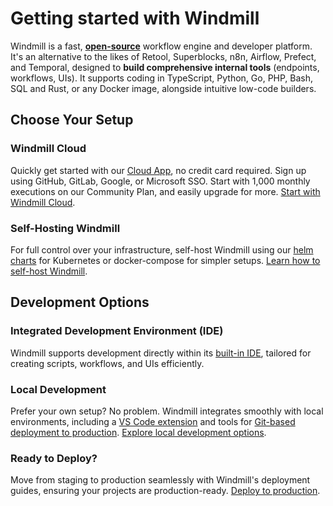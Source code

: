
# Getting started with Windmill

Windmill is a fast, **<a href="https://github.com/windmill-labs/windmill">open-source</a>** workflow engine and developer platform. It's an alternative to the likes of Retool, Superblocks, n8n, Airflow, Prefect, and Temporal, designed to **build comprehensive internal tools** (endpoints, workflows, UIs). It supports coding in TypeScript, Python, Go, PHP, Bash, SQL and Rust, or any Docker image, alongside intuitive low-code builders.

## Choose Your Setup

### Windmill Cloud

Quickly get started with our [Cloud App](https://app.windmill.dev/), no credit card required. Sign up using GitHub, GitLab, Google, or Microsoft SSO. Start with 1,000 monthly executions on our Community Plan, and easily upgrade for more. [Start with Windmill Cloud](https://app.windmill.dev/).

<div className="grid grid-cols-2 gap-6 mb-4">
	<DocCard
		target="_blank"
		title="Windmill Cloud"
		description="Use Windmill's Cloud App (no credit card required)."
		href="https://app.windmill.dev/"
	/>
</div>

### Self-Hosting Windmill

For full control over your infrastructure, self-host Windmill using our [helm charts](https://github.com/windmill-labs/windmill-helm-charts) for Kubernetes or docker-compose for simpler setups. [Learn how to self-host Windmill](/docs/advanced/self_host/).

<div className="grid grid-cols-2 gap-6 mb-4">
	<DocCard
		title="Self Host Windmill"
		description="Self host Windmill in 2 minutes."
		href="/docs/advanced/self_host/"
	/>
</div>

## Development Options

### Integrated Development Environment (IDE)
Windmill supports development directly within its [built-in IDE](../../code_editor/index.mdx), tailored for creating scripts, workflows, and UIs efficiently.

### Local Development
Prefer your own setup? No problem. Windmill integrates smoothly with local environments, including a [VS Code extension](../../cli_local_dev/1_vscode-extension/index.mdx) and tools for [Git-based deployment to production](../../advanced/12_deploy_to_prod/index.mdx). [Explore local development options](/docs/advanced/local_development).
<div className="grid grid-cols-2 gap-6 mb-4">
	<DocCard
		title="Local Development"
		description="Develop from various environments such as your terminal, VS Code, and JetBrains IDEs."
		href="/docs/advanced/local_development"
	/>
	<DocCard
		title="VS Code Extension"
		description="Build scripts and flows in the comfort of your VS Code Editor, while leveraging Windmill UIs for test & flows edition."
		href="/docs/cli_local_dev/vscode-extension"
	/>
</div>

### Ready to Deploy?

Move from staging to production seamlessly with Windmill's deployment guides, ensuring your projects are production-ready. [Deploy to production](/docs/advanced/deploy_to_prod).
